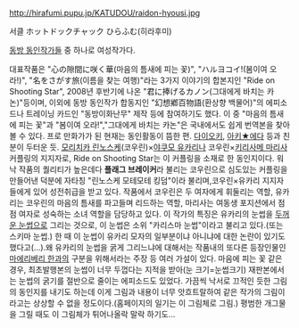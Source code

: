 http://hirafumi.pupu.jp/KATUDOU/raidon-hyousi.jpg

서클 ホットドックチャック ひらふむ(히라후미)

[[동방 동인작가들]] 중 하나로 여성작가다. 

대표작품은 "心の隙間に咲く華(마음의 틈새에 피는 꽃)", "ハルヨコイ!(봄이여 오라!)", "名をさがす旅(이름을 찾는 여행)"라는 3가지 이야기의 합본지인 "Ride on Shooting Star", 2008년 후반기에 나온 "君に捧げるカノン(그대에게 바치는 카논)"등이며, 이외에 동방 동인작가 합동지인 "幻想鄕百物語(환상향 백물어)"의 에피소드나 트레이닝 카드인 "동방이화난무" 제작 등에 참여하기도 했다. 이 중 "마음의 틈새에 피는 꽃"과 "봄이여 오라!","그대에게 바치는 카논"은 국내에서도 쉽게 번역본을 찾아볼 수 있다. 프로 만화가가 된 현재는 동인활동이 뜸한 편. [[다이오키]], [[아키★에다]] 등과 친분이 두터운 듯.
[[모리치카 린노스케]](코우린)×[[야쿠모 유카리]]나 코우린×[[키리사메 마리사]] 커플링의 지지자로, Ride on Shooting Star는 이 커플링을 소재로 한 동인지이다. 워낙 작품의 퀄리티가 높은데다 '''플래그 브레이커'''라 불리는 코우린으로 심도있는 커플링을 만들어낸 덕분에 자타칭 "린노스케 모테모테 킹덤"이라 불리며,코우린×유카리 지지자들에게 있어 성전취급을 받고 있다. 작품에서 코우린은 두 여자에게 휘둘리는 역할, 유카리는 코우린의 마음의 틈새를 파고들며 리드하는 역할, 마리사는 여동생 포지션에서 점점 여자로 성숙하는 소녀 역할을 담당하고 있다.
이 작가의 특징은 유카리의 눈썹을 [[두꺼운 눈썹]]으로 그리는 것으로, 이 눈썹은 소위 "카리스마 눈썹"이라고 불리고 있다.(또는 스키마 눈썹.) 한 때 이 눈썹이 유카리 모자의 일부분이냐 아니냐에 대한 논란이 있기도 했다고(…).왜 유카리의 눈썹을 굵게 그리느냐에 대해서는 작품내의 또다른 등장인물인 [[마에리베리 한]]과의 구분을 위해서라는 주장 등 여러 가설이 있다. 마음에 피는 꽃 같은 경우, 최초발행본의 눈썹이 너무 두껍다는 지적을 받아(눈 크기=눈썹크기) 재판본에서는 눈썹의 굵기를 절반으로 줄이는 에피소드도 있었다.
가끔씩 낙서로 끄적인 듯한 그림의 동인지를 내기도 하는데 이게 그림과 내용이 너무 앗흐트랄하여 같은 작가의 그림이라고는 상상할 수 없을 정도이다.(홈페이지의 일기는 이 그림체로 그림.) 평범한 개그물을 그릴 때도 이 그림체가 튀어나올락 말락 하기도...




